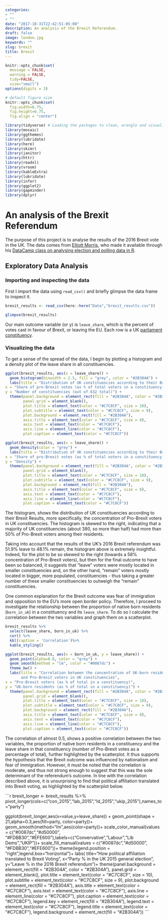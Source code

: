 ```yaml
---
categories:
- ""
- ""
date: "2017-10-31T22:42:51-05:00"
description: An analysis of the Brexit Referendum.
draft: false
image: london.jpg
keywords: ""
slug: brexit
title: Brexit
---
```


```r
knitr::opts_chunk$set(
  message = FALSE, 
  warning = FALSE, 
  tidy=FALSE,     
  size="small")   
options(digits = 3)

# default figure size
knitr::opts_chunk$set(
  fig.width=6.75, 
  fig.height=6.75,
  fig.align = "center")
```

```r
library(tidyverse) # Loading the packages to clean, wrangle and visualize data
library(mosaic)
library(ggthemes)
library(lubridate)
library(here)
library(skimr)
library(janitor)
library(httr)
library(readxl)
library(vroom)
library(kableExtra)
library(lubridate)
library(infer)
library(ggplot2)
library(gapminder)  
library(dplyr)
```

# An analysis of the Brexit Referendum 

The purpose of this project is to analyse the results of the 2016 Brexit vote in the UK. 
The data comes from [Elliott Morris](https://www.thecrosstab.com/), who made it available through his [DataCamp class on analysing election and polling data in R](https://www.datacamp.com/courses/analyzing-election-and-polling-data-in-r).

## Exploratory Data Analysis
### Importing and inspecting the data

First I import the data using `read_csv()` and briefly glimpse the data frame to inspect it. 

```r
brexit_results <- read_csv(here::here("Data","brexit_results.csv"))

glimpse(brexit_results)
```

Our main outcome variable (or y) is `leave_share`, which is the percent of votes cast in favour of Brexit, or leaving the EU. Each row is a UK [parliament constituency](https://en.wikipedia.org/wiki/United_Kingdom_Parliament_constituencies). 

### Visualizing the data

To get a sense of the spread of the data, I begin by plotting a histogram and a density plot of the leave share in all constituencies.

```r
ggplot(brexit_results, aes(x = leave_share)) +
  geom_histogram(binwidth = 2.5, fill = "grey", color = "#2B304A") + 
  labs(title = "Distribution of UK constituencies according to their Brexit Results", subtitle = "Pro-Brexit voters' concentration in UK constituencies",
x = "Share of pro-Brexit votes (as % of total voters in a constituency)",
y = "Number of constituencies (out of 632 total)") + 
  theme(panel.background = element_rect(fill = "#2B304A", color = "#2B304A"), 
        panel.grid = element_blank(),
        plot.title = element_text(color = "#C7C8CF", size = 10),
        plot.subtitle = element_text(color = "#C7C8CF", size = 9),
        plot.background = element_rect(fill = "#2B304A"),
        axis.title = element_text(color = "#C7C8CF", size = 8), 
        axis.text = element_text(color = "#C7C8CF"),
        axis.line = element_line(color = "#C7C8CF"),
        plot.caption = element_text(color = "#C7C8CF"))

ggplot(brexit_results, aes(x = leave_share)) +
  geom_density(color = "grey") +
  labs(title = "Distribution of UK constituencies according to their Brexit Results", subtitle = "Pro-Brexit voters' concentration in UK constituencies",
x = "Share of pro-Brexit votes (as % of total voters in a constituency)",
y = "Density") + 
  theme(panel.background = element_rect(fill = "#2B304A", color = "#2B304A"), 
        panel.grid = element_blank(),
        plot.title = element_text(color = "#C7C8CF", size = 10),
        plot.subtitle = element_text(color = "#C7C8CF", size = 9),
        plot.background = element_rect(fill = "#2B304A"),
        axis.title = element_text(color = "#C7C8CF", size = 8), 
        axis.text = element_text(color = "#C7C8CF"),
        axis.line = element_line(color = "#C7C8CF"),
        plot.caption = element_text(color = "#C7C8CF"))

```

The histogram, shows the distribution of UK constituencies according to their Brexit Results, more specifically, the concentration of Pro-Brexit voters in UK constituencies. The histogram is skewed to the right, indicating that a majority of UK constituencies (about 380, so more than half) had more than 50% of Pro-Brexit voters among their residents.

Taking into account that the results of the UK's 2016 Brexit referendum was 51.9% leave to 48.1% remain, the histogram above is extremely insightful. Indeed, for the plot to be so skewed to the right (towards a 58% concentration of Pro-Brexit voters), but then for the final outcome to have been so balanced, it suggests that "leave" voters were mostly located in smaller constituencies and, on the other hand, "remain" voters mostly located in bigger, more populated, constituencies - thus taking a greater number of these smaller constituencies to outweigh the "remain" constituencies. 

One common explanation for the Brexit outcome was fear of immigration and opposition to the EU's more open border policy. Therefore, I proceed to investigate the relationship between the proportion of native born residents (`born_in_uk`) in a constituency and its `leave_share`. To do so I calculate the correlation between the two variables and graph them on a scatterplot.

```r
brexit_results %>% 
  select(leave_share, born_in_uk) %>% 
  cor() %>%
  kbl(caption = 'Correlation')%>%
  kable_styling()
```

```r
ggplot(brexit_results, aes(x = born_in_uk, y = leave_share)) +
  geom_point(alpha=0.8, color = "grey") +
  geom_smooth(method = "lm", color = "#0087dc") +
  theme_bw() +
  labs(title = "Correlation between the concentration of UK-born residents 
       and Pro-Brexit voters in UK constituencies",
x = "Pro-Brexit voters (as % of total in a constituency)",
y = "UK-born residents (as % of total in a constituency)") + 
  theme(panel.background = element_rect(fill = "#2B304A", color = "#2B304A"), 
        panel.grid = element_blank(),
        plot.title = element_text(color = "#C7C8CF", size = 10),
        plot.subtitle = element_text(color = "#C7C8CF", size = 9),
        plot.background = element_rect(fill = "#2B304A"),
        axis.title = element_text(color = "#C7C8CF", size = 8), 
        axis.text = element_text(color = "#C7C8CF"),
        axis.line = element_line(color = "#C7C8CF"),
        plot.caption = element_text(color = "#C7C8CF"))
```

The correlation of almost 0.5, shows a positive correlation between the two variables, the proportion of native born residents in a constituency and the leave share in that constituency (number of Pro-Brexit votes as a percentage of total), further highlighted by the scatterplot. It thus supports the hypothesis that the Brexit outcome was influenced by nationalism and fear of immigration. However, it must be noted that the correlation is moderate, and thus not strong enough to suggest that this was the sole determinant of the referendum's outcome. In line with the correlation described above, it is unsurprising to find that political affiliation translated into Brexit voting, as highlighted by the scatterplot below.

```r

brexit_longer <- brexit_results %>% pivot_longer(cols=c("con_2015","lab_2015","ld_2015","ukip_2015"),names_to="party")

ggplot(brexit_longer,aes(x=value,y=leave_share)) +
  geom_point(shape = 21,alpha=0.3,aes(fill=party, color=party))+
  geom_smooth(method="lm",aes(color=party))+
  scale_color_manual(values = c("#0087dc","#d50000", "#FDBB30","#EFE600"),labels=c("Convervative","Labour","Lib Dems","UKIP"))+
  scale_fill_manual(values = c("#0087dc","#d50000", "#FDBB30","#EFE600"))+
  theme(legend.position = "right",legend.box="horizontal")+
  labs(
    title="How political affiliation translated to Brexit Voting",
    x="Party % in the UK 2015 general election",
    y="Leave % in the 2016 Brexit referendum")+
  theme(panel.background = element_rect(fill = "#2B304A", color = "#2B304A"), 
        panel.grid = element_blank(),
        plot.title = element_text(color = "#C7C8CF", size = 10),
        plot.subtitle = element_text(color = "#C7C8CF", size = 9),
        plot.background = element_rect(fill = "#2B304A"),
        axis.title = element_text(color = "#C7C8CF"), 
        axis.text = element_text(color = "#C7C8CF"),
        axis.line = element_line(color = "#C7C8CF"),
        plot.caption = element_text(color = "#C7C8CF"),
        legend.key = element_rect(fill = "#2B304A"),
        legend.text = element_text(color = "#C7C8CF"),
        legend.title = element_text(color = "#C7C8CF"),
         legend.background = element_rect(fill = "#2B304A"))
    ```
